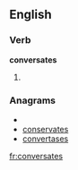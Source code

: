 ==English==

===Verb===
'''conversates'''

# {{third-person singular of|[[conversate]]}}

===Anagrams===
* {{alphagram|aceenorsstv}}
* [[conservates#English|conservates]]
* [[convertases#English|convertases]]

[[fr:conversates]]
